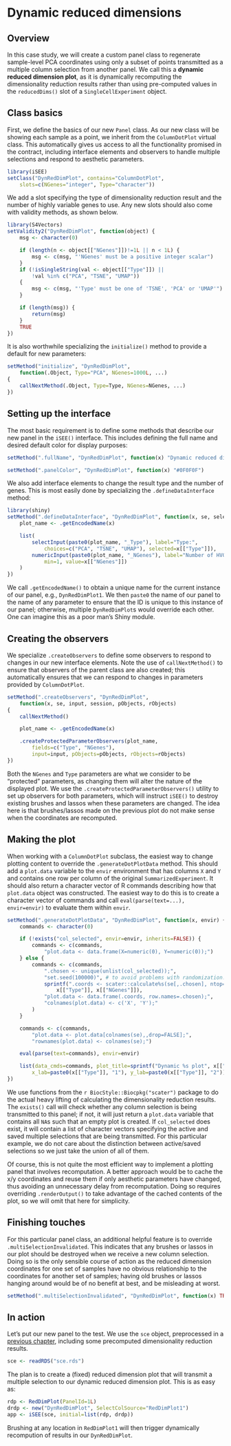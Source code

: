 # Dynamic reduced dimensions 

## Overview

In this case study, we will create a custom panel class to regenerate sample-level PCA coordinates using only a subset of points transmitted as a multiple column selection from another panel.
We call this a **dynamic reduced dimension plot**, as it is dynamically recomputing the dimensionality reduction results rather than using pre-computed values in the `reducedDims()` slot of a `SingleCellExperiment` object.

## Class basics

First, we define the basics of our new `Panel` class.
As our new class will be showing each sample as a point, we inherit from the `ColumnDotPlot` virtual class.
This automatically gives us access to all the functionality promised in the contract, 
including interface elements and observers to handle multiple selections and respond to aesthetic parameters.

```r
library(iSEE)
setClass("DynRedDimPlot", contains="ColumnDotPlot",
    slots=c(NGenes="integer", Type="character"))
```

We add a slot specifying the type of dimensionality reduction result and the number of highly variable genes to use. 
Any new slots should also come with validity methods, as shown below.

```r
library(S4Vectors)
setValidity2("DynRedDimPlot", function(object) {
    msg <- character(0)

    if (length(n <- object[["NGenes"]])!=1L || n < 1L) {
        msg <- c(msg, "'NGenes' must be a positive integer scalar") 
    }
    if (!isSingleString(val <- object[["Type"]]) || 
        !val %in% c("PCA", "TSNE", "UMAP")) 
    {
        msg <- c(msg, "'Type' must be one of 'TSNE', 'PCA' or 'UMAP'")
    }

    if (length(msg)) {
        return(msg)
    }
    TRUE
})
```

It is also worthwhile specializing the `initialize()` method to provide a default for new parameters:

```r
setMethod("initialize", "DynRedDimPlot", 
    function(.Object, Type="PCA", NGenes=1000L, ...) 
{
    callNextMethod(.Object, Type=Type, NGenes=NGenes, ...)
})
```

## Setting up the interface

The most basic requirement is to define some methods that describe our new panel in the `iSEE()` interface.
This includes defining the full name and desired default color for display purposes:

```r
setMethod(".fullName", "DynRedDimPlot", function(x) "Dynamic reduced dimension plot")

setMethod(".panelColor", "DynRedDimPlot", function(x) "#0F0F0F")
```

We also add interface elements to change the result type and the number of genes.
This is most easily done by specializing the `.defineDataInterface` method:

```r
library(shiny)
setMethod(".defineDataInterface", "DynRedDimPlot", function(x, se, select_info) {
    plot_name <- .getEncodedName(x)

    list(
        selectInput(paste0(plot_name, "_Type"), label="Type:",
            choices=c("PCA", "TSNE", "UMAP"), selected=x[["Type"]]),
        numericInput(paste0(plot_name, "_NGenes"), label="Number of HVGs:",
            min=1, value=x[["NGenes"]])
    )
})
```

We call `.getEncodedName()` to obtain a unique name for the current instance of our panel, e.g., `DynRedDimPlot1`.
We then `paste0` the name of our panel to the name of any parameter to ensure that the ID is unique to this instance of our panel;
otherwise, multiple `DynRedDimPlot`s would override each other.
One can imagine this as a poor man's Shiny module.

## Creating the observers

We specialize `.createObservers` to define some observers to respond to changes in our new interface elements.
Note the use of `callNextMethod()` to ensure that observers of the parent class are also created;
this automatically ensures that we can respond to changes in parameters provided by `ColumnDotPlot`.

```r
setMethod(".createObservers", "DynRedDimPlot", 
    function(x, se, input, session, pObjects, rObjects) 
{
    callNextMethod()

    plot_name <- .getEncodedName(x)

    .createProtectedParameterObservers(plot_name,
        fields=c("Type", "NGenes"),
        input=input, pObjects=pObjects, rObjects=rObjects)
})
```

Both the `NGenes` and `Type` parameters are what we consider to be "protected" parameters, 
as changing them will alter the nature of the displayed plot.
We use the `.createProtectedParameterObservers()` utility to set up observers for both parameters,
which will instruct `iSEE()` to destroy existing brushes and lassos when these parameters are changed.
The idea here is that brushes/lassos made on the previous plot do not make sense when the coordinates are recomputed.

## Making the plot

When working with a `ColumnDotPlot` subclass, the easiest way to change plotting content to override the `.generateDotPlotData` method.
This should add a `plot.data` variable to the `envir` environment that has columns `X` and `Y` and contains one row per column of the original `SummarizedExperiment`.
It should also return a character vector of R commands describing how that `plot.data` object was constructed.
The easiest way to do this is to create a character vector of commands and call `eval(parse(text=...), envir=envir)` to evaluate them within `envir`.

```r
setMethod(".generateDotPlotData", "DynRedDimPlot", function(x, envir) {
    commands <- character(0)

    if (!exists("col_selected", envir=envir, inherits=FALSE)) {
        commands <- c(commands, 
            "plot.data <- data.frame(X=numeric(0), Y=numeric(0));")
    } else {
        commands <- c(commands,
            ".chosen <- unique(unlist(col_selected));",
            "set.seed(100000)", # to avoid problems with randomization.
            sprintf(".coords <- scater::calculate%s(se[,.chosen], ntop=%i, ncomponents=2);",
                x[["Type"]], x[["NGenes"]]),
            "plot.data <- data.frame(.coords, row.names=.chosen);",
            "colnames(plot.data) <- c('X', 'Y');"
        )
    }

    commands <- c(commands,
        "plot.data <- plot.data[colnames(se),,drop=FALSE];",
        "rownames(plot.data) <- colnames(se);")

    eval(parse(text=commands), envir=envir)

    list(data_cmds=commands, plot_title=sprintf("Dynamic %s plot", x[["Type"]]), 
        x_lab=paste0(x[["Type"]], "1"), y_lab=paste0(x[["Type"]], "2"))
})
```

We use functions from the `r BiocStyle::Biocpkg("scater")` package to do the actual heavy lifting of calculating the dimensionality reduction results.
The `exists()` call will check whether any column selection is being transmitted to this panel; if not, it will just return a `plot.data` variable that contains all `NA`s such that an empty plot is created.
If `col_selected` does exist, it will contain a list of character vectors specifying the active and saved multiple selections that are being transmitted.
For this particular example, we do not care about the distinction between active/saved selections so we just take the union of all of them.

Of course, this is not quite the most efficient way to implement a plotting panel that involves recomputation.
A better approach would be to cache the x/y coordinates and reuse them if only aesthetic parameters have changed,
thus avoiding an unnecessary delay from recomputation.
Doing so requires overriding `.renderOutput()` to take advantage of the cached contents of the plot, 
so we will omit that here for simplicity. 

## Finishing touches

For this particular panel class, an additional helpful feature is to override `.multiSelectionInvalidated`.
This indicates that any brushes or lassos in our plot should be destroyed when we receive a new column selection.
Doing so is the only sensible course of action as the reduced dimension coordinates for one set of samples have no obvious relationship to the coordinates for another set of samples;
having old brushes or lassos hanging around would be of no benefit at best, and be misleading at worst.

```r
setMethod(".multiSelectionInvalidated", "DynRedDimPlot", function(x) TRUE)
```

## In action

Let's put our new panel to the test.
We use the `sce` object, preprocessed in a [previous chapter](#developing), including some precomputed dimensionality reduction results.

```r
sce <- readRDS("sce.rds")
```

The plan is to create a (fixed) reduced dimension plot that will transmit a multiple selection to our dynamic reduced dimension plot.
This is as easy as:

```r
rdp <- RedDimPlot(PanelId=1L)
drdp <- new("DynRedDimPlot", SelectColSource="RedDimPlot1")
app <- iSEE(sce, initial=list(rdp, drdp))
```

Brushing at any location in `RedDimPlot1` will then trigger dynamically recompution of results in our `DynRedDimPlot`.
